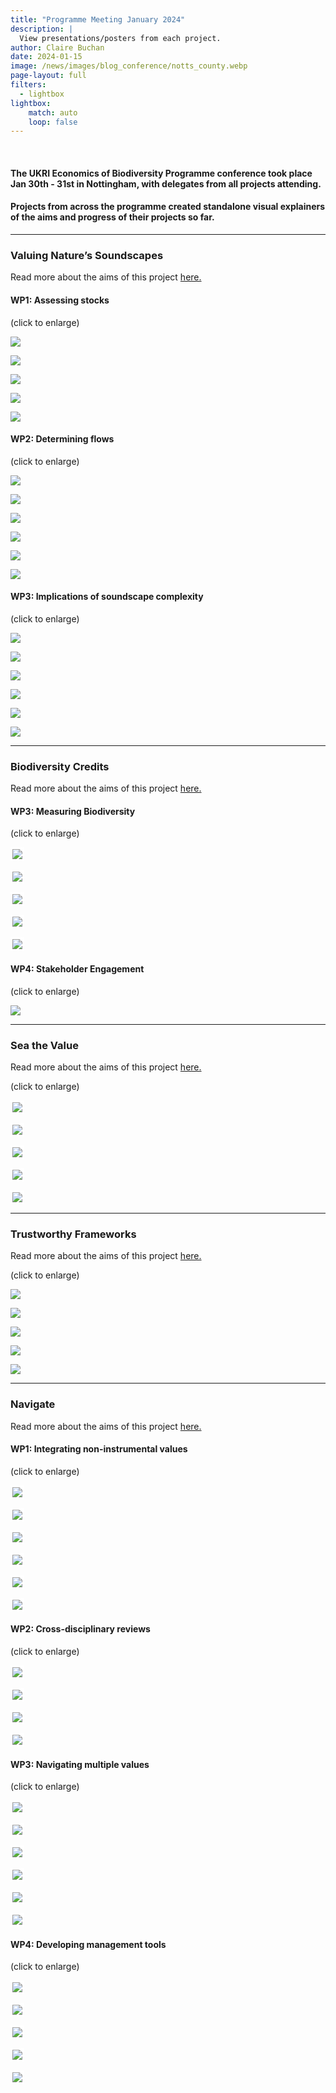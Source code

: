 ```yaml
---
title: "Programme Meeting January 2024"
description: |
  View presentations/posters from each project.
author: Claire Buchan
date: 2024-01-15
image: /news/images/blog_conference/notts_county.webp
page-layout: full
filters:
  - lightbox
lightbox: 
    match: auto
    loop: false
---
```


<br />

#### The UKRI Economics of Biodiversity Programme conference took place Jan 30th - 31st in Nottingham, with delegates from all projects attending.

#### Projects from across the programme created standalone visual explainers of the aims and progress of their projects so far. 

<hr />

### Valuing Nature's Soundscapes

Read more about the aims of this project [here.](https://economicsofbiodiversity.org/sounds.html)

#### WP1: Assessing stocks 
(click to enlarge)

::: {layout="[[1, 1, 1, 1, 1]]"}
![](images/blog_conference/VNS_wp1/Slide1.webp){group="vns_wp1"}

![](images/blog_conference/VNS_wp1/Slide2.webp){group="vns_wp1"}

![](images/blog_conference/VNS_wp1/Slide3.webp){group="vns_wp1"}

![](images/blog_conference/VNS_wp1/Slide4.webp){group="vns_wp1"}

![](images/blog_conference/VNS_wp1/Slide5.webp){group="vns_wp1"}
:::

#### WP2: Determining flows
(click to enlarge)

::: {layout="[[1, 1, 1, 1, 1, 1]]"}
![](images/blog_conference/VNS_wp2/Slide1.webp){group="vns_wp2"}

![](images/blog_conference/VNS_wp2/Slide2.webp){group="vns_wp2"}

![](images/blog_conference/VNS_wp2/Slide3.webp){group="vns_wp2"}

![](images/blog_conference/VNS_wp2/Slide4.webp){group="vns_wp2"}

![](images/blog_conference/VNS_wp2/Slide5.webp){group="vns_wp2"}

![](images/blog_conference/VNS_wp2/Slide6.webp){group="vns_wp2"}
:::

#### WP3: Implications of soundscape complexity
(click to enlarge)

::: {layout="[[1, 1, 1, 1, 1, 1]]"}
![](images/blog_conference/VNS_wp3/Slide1.webp){group="vns_wp3"}

![](images/blog_conference/VNS_wp3/Slide2.webp){group="vns_wp3"}

![](images/blog_conference/VNS_wp3/Slide3.webp){group="vns_wp3"}

![](images/blog_conference/VNS_wp3/Slide4.webp){group="vns_wp3"}

![](images/blog_conference/VNS_wp3/Slide5.webp){group="vns_wp3"}

![](images/blog_conference/VNS_wp3/Slide6.webp){group="vns_wp3"}
:::

<hr />

### Biodiversity Credits

Read more about the aims of this project [here.](https://economicsofbiodiversity.org/biocred.html)

#### WP3: Measuring Biodiversity
(click to enlarge)

::: {layout="[[1, 1, 1, 1, 1]]"}
![](images/blog_conference/BC_wp3/Slide1.webp){group="bc_wp3" style="border: 3px solid white;"}

![](images/blog_conference/BC_wp3/Slide2.webp){group="bc_wp3" style="border: 3px solid white;"}

![](images/blog_conference/BC_wp3/Slide3.webp){group="bc_wp3" style="border: 3px solid white;"}

![](images/blog_conference/BC_wp3/Slide4.webp){group="bc_wp3" style="border: 3px solid white;"}

![](images/blog_conference/BC_wp3/Slide5.webp){group="bc_wp3" style="border: 3px solid white;"}
:::

#### WP4: Stakeholder Engagement
(click to enlarge)

::: {layout="[[1, 1, 1, 1, 1]]"}
![](images/blog_conference/BC_wp4/Slide1.webp){group="bc_wp4"}
:::

<hr />

### Sea the Value

Read more about the aims of this project [here.](https://economicsofbiodiversity.org/sea.html)

(click to enlarge)

::: {layout="[[1, 1, 1, 1, 1]]"}
![](images/blog_conference/VNS_wp1/sh_slide1.webp){group="stv" style="border: 3px solid white;"}

![](images/blog_conference/VNS_wp1/sh_slide2.webp){group="stv" style="border: 3px solid white;"}

![](images/blog_conference/VNS_wp1/sh_slide3.webp){group="stv" style="border: 3px solid white;"}

![](images/blog_conference/VNS_wp1/sh_slide4.webp){group="stv" style="border: 3px solid white;"}

![](images/blog_conference/VNS_wp1/sh_slide5.webp){group="stv" style="border: 3px solid white;"}
:::

<hr />

### Trustworthy Frameworks

Read more about the aims of this project [here.](https://economicsofbiodiversity.org/frameworks.html)

(click to enlarge)

::: {layout="[[1, 1, 1, 1.333, 1]]"}
![](images/blog_conference/VL/Slide1.webp){group="vl"}

![](images/blog_conference/VL/Slide2.webp){group="vl"}

![](images/blog_conference/VL/Slide3.webp){group="vl"}

![](images/blog_conference/VL/Slide4.webp){group="vl"}

![](images/blog_conference/VL/Slide6.webp){group="vl"}
:::

<hr />

### Navigate

Read more about the aims of this project [here.](https://economicsofbiodiversity.org/navigate.html)

#### WP1: Integrating non-instrumental values
(click to enlarge)

::: {layout="[[1, 1, 1, 1, 1, 1]]"}
![](images/blog_conference/Nav_wp1/Slide1.webp){group="nav_wp1" style="border: 3px solid white;"}

![](images/blog_conference/Nav_wp1/Slide2.webp){group="nav_wp1" style="border: 3px solid white;"}

![](images/blog_conference/Nav_wp1/Slide3.webp){group="nav_wp1" style="border: 3px solid white;"}

![](images/blog_conference/Nav_wp1/Slide4.webp){group="nav_wp1" style="border: 3px solid white;"}

![](images/blog_conference/Nav_wp1/Slide5.webp){group="nav_wp1" style="border: 3px solid white;"}

![](images/blog_conference/Nav_wp1/Slide6.webp){group="nav_wp1" style="border: 3px solid white;"}
:::

#### WP2: Cross-disciplinary reviews
(click to enlarge)

::: {layout="[[1, 1, 1, 1, 1, 1]]"}
![](images/blog_conference/Nav_wp2/Slide1.webp){group="nav_wp2" style="border: 3px solid white;"}

![](images/blog_conference/Nav_wp2/Slide2.webp){group="nav_wp2" style="border: 3px solid white;"}

![](images/blog_conference/Nav_wp2/Slide3.webp){group="nav_wp2" style="border: 3px solid white;"}

![](images/blog_conference/Nav_wp2/Slide4.webp){group="nav_wp2" style="border: 3px solid white;"}
:::

#### WP3: Navigating multiple values
(click to enlarge)

::: {layout="[[1, 1, 1, 1, 1, 1]]"}
![](images/blog_conference/Nav_wp3/Slide1.webp){group="nav_wp3" style="border: 3px solid white;"}

![](images/blog_conference/Nav_wp3/Slide2.webp){group="nav_wp3" style="border: 3px solid white;"}

![](images/blog_conference/Nav_wp3/Slide3.webp){group="nav_wp3" style="border: 3px solid white;"}

![](images/blog_conference/Nav_wp3/Slide4.webp){group="nav_wp3" style="border: 3px solid white;"}

![](images/blog_conference/Nav_wp3/Slide5.webp){group="nav_wp3" style="border: 3px solid white;"}

![](images/blog_conference/Nav_wp3/Slide6.webp){group="nav_wp3" style="border: 3px solid white;"}
:::

#### WP4: Developing management tools
(click to enlarge)

::: {layout="[[1, 1, 1, 1, 1, 1]]"}
![](images/blog_conference/Nav_wp4/Slide1.webp){group="nav_wp4" style="border: 3px solid white;"}

![](images/blog_conference/Nav_wp4/Slide2.webp){group="nav_wp4" style="border: 3px solid white;"}

![](images/blog_conference/Nav_wp4/Slide3.webp){group="nav_wp4" style="border: 3px solid white;"}

![](images/blog_conference/Nav_wp4/Slide4.webp){group="nav_wp4" style="border: 3px solid white;"}

![](images/blog_conference/Nav_wp4/Slide5.webp){group="nav_wp4" style="border: 3px solid white;"}
:::